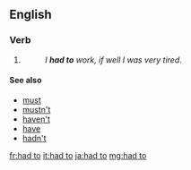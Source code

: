 ==English==

===Verb===
{{head|en|head=[[had]] [[to]]}}

# {{en-past of|have to}}
#: ''I '''had to''' work, if well I was very tired''.

====See also====
* [[must]]
* [[mustn't]]
* [[haven't]]
* [[have]]
* [[hadn't]]

[[fr:had to]]
[[it:had to]]
[[ja:had to]]
[[mg:had to]]